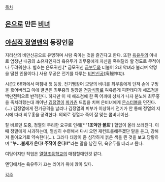 [[목차]]

== [[은]]으로 만든 [[비녀]] ==

== [[야심작 정열맨]]의 등장인물 ==
지리산의 비만신공으로 유명하며 사람 죽이는 것을 즐긴다고 한다.
또한 [[육유두]]의 아내로 엄청난 내공의 소유자인지라 육유두가 최무홍에게 자신을 죽여달라 할 정도로 무척이나 두려워한다. 별호는 은모귀신.[* 금모귀신 [[금부두]]와 더불어 2대 악녀라 불리며 악명을 떨친 인물이다.] 사용 무공은 전기를 다루는 [[비만신공]](痺鰻神功).

시즌2 66화에서 마침내 첫 등장. 전기뱀장어 모양의 비녀를 최무홍에게 던저 손에 구멍을 뚫어버리고 이에 열받은 최무홍의 일장을 [[전광석화]]로 여유롭게 피한데다가 해조첨을 백만전력으로 반격한다.
하지만 이 때 해조첨에 한 쪽 어깨에 상처가 나자 분노해 최무홍을 족치려했는대 깨어난 [[김정열]]이 [[피카츄]] 드립을 치며 은비녀에게 [[몬스터볼]]을 던진다.(…) 김정열에게 전기공격을 날리나 김정열의 피부가 이상하게 전기가 안 통해 정열의 지시에 따라 최무홍을 공격한다. 의외로 정열과 죽이 잘 맞는 콤비네이션.

잘 바르던 도중, 정열의 무리한 요구로 인해[* ''''1조억만 볼트''''] 혈압이 올라 쓰러진다. 이 때 정열에게 사과하는데, 열심히 수련해서 다시 오면 재컨트롤해주겠단 말을 듣고, 강해져 돌아오기로 약속한다(…). 그러다 태양이 좀 심각하게 붉은 색을 띈 것을 보고 당황하며 '''"부…불새가 온다! 주작이 온다!!"'''라는 말을 남긴 뒤, 육유두를 데리고 튄다.

여담이지만 직업은 [[열혈초등학교]]의 매점할매인것 같다.

엔딩에서는 육유두가 끄는 리어카 위에 앉아 있다.

[[각주]]
